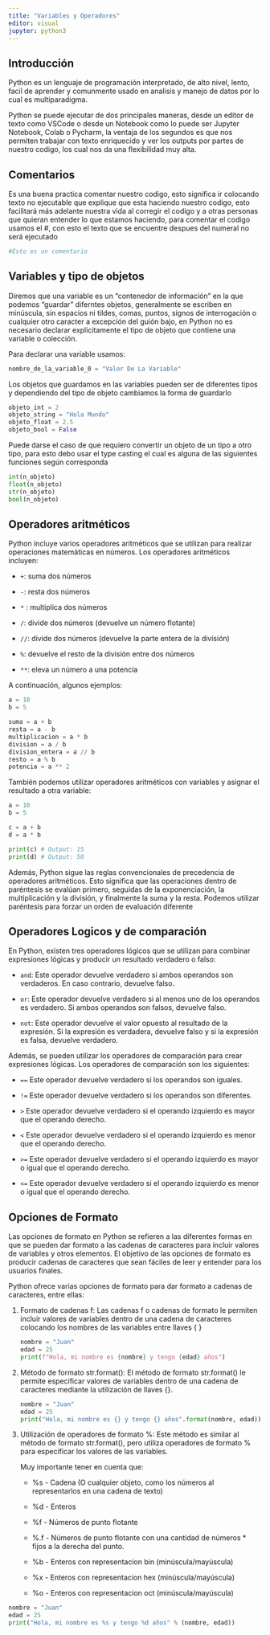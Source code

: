 ```yaml
---
title: "Variables y Operadores"
editor: visual
jupyter: python3
---
```


## Introducción

Python es un lenguaje de programación interpretado, de alto nivel, lento, facil de aprender y comunmente usado en analisis y manejo de datos por lo cual es multiparadigma.

Python se puede ejecutar de dos principales maneras, desde un editor de texto como VSCode o desde un Notebook como lo puede ser Jupyter Notebook, Colab o Pycharm, la ventaja de los segundos es que nos permiten trabajar con texto enriquecido y ver los outputs por partes de nuestro codigo, los cual nos da una flexibilidad muy alta.

## Comentarios

Es una buena practica comentar nuestro codigo, esto significa ir colocando texto no ejecutable que explique que esta haciendo nuestro codigo, esto facilitará más adelante nuestra vida al corregir el codigo y a otras personas que quieran entender lo que estamos haciendo, para comentar el codigo usamos el #, con esto el texto que se encuentre despues del numeral no será ejecutado

``` python
#Esto es un comentario
```

## Variables y tipo de objetos

Diremos que una variable es un "contenedor de información" en la que podemos "guardar" diferntes objetos, generalmente se escriben en minúscula, sin espacios ni tildes, comas, puntos, signos de interrogación o cualquier otro caracter a excepción del guión bajo, en Python no es necesario declarar explicitamente el tipo de objeto que contiene una variable o colección.

Para declarar una variable usamos:

``` python
nombre_de_la_variable_0 = "Valor De La Variable"
```

Los objetos que guardamos en las variables pueden ser de diferentes tipos y dependiendo del tipo de objeto cambiamos la forma de guardarlo

``` python
objeto_int = 2
objeto_string = "Hola Mundo"
objeto_float = 2.5
objeto_bool = False
```

Puede darse el caso de que requiero convertir un objeto de un tipo a otro tipo, para esto debo usar el type casting el cual es alguna de las siguientes funciones según corresponda

``` python
int(n_objeto)
float(n_objeto)
str(n_objeto)
bool(n_objeto)
```

## Operadores aritméticos

Python incluye varios operadores aritméticos que se utilizan para realizar operaciones matemáticas en números. Los operadores aritméticos incluyen:

-   `+`: suma dos números

-   `-`: resta dos números

-   `*` : multiplica dos números

-   `/`: divide dos números (devuelve un número flotante)

-   `//`: divide dos números (devuelve la parte entera de la división)

-   `%`: devuelve el resto de la división entre dos números

-   `**`: eleva un número a una potencia

A continuación, algunos ejemplos:

``` python
a = 10
b = 5

suma = a + b
resta = a - b
multiplicacion = a * b
division = a / b
division_entera = a // b
resto = a % b
potencia = a ** 2
```

También podemos utilizar operadores aritméticos con variables y asignar el resultado a otra variable:

``` python
a = 10
b = 5

c = a + b
d = a * b

print(c) # Output: 15
print(d) # Output: 50

```

Además, Python sigue las reglas convencionales de precedencia de operadores aritméticos. Esto significa que las operaciones dentro de paréntesis se evalúan primero, seguidas de la exponenciación, la multiplicación y la división, y finalmente la suma y la resta. Podemos utilizar paréntesis para forzar un orden de evaluación diferente

## Operadores Logicos y de comparación

En Python, existen tres operadores lógicos que se utilizan para combinar expresiones lógicas y producir un resultado verdadero o falso:

-   `and`: Este operador devuelve verdadero si ambos operandos son verdaderos. En caso contrario, devuelve falso.

-   `or`: Este operador devuelve verdadero si al menos uno de los operandos es verdadero. Si ambos operandos son falsos, devuelve falso.

-   `not`: Este operador devuelve el valor opuesto al resultado de la expresión. Si la expresión es verdadera, devuelve falso y si la expresión es falsa, devuelve verdadero.

Además, se pueden utilizar los operadores de comparación para crear expresiones lógicas. Los operadores de comparación son los siguientes:

-   `==` Este operador devuelve verdadero si los operandos son iguales.

-   `!=` Este operador devuelve verdadero si los operandos son diferentes.

-   `>` Este operador devuelve verdadero si el operando izquierdo es mayor que el operando derecho.

-   `<` Este operador devuelve verdadero si el operando izquierdo es menor que el operando derecho.

-   `>=` Este operador devuelve verdadero si el operando izquierdo es mayor o igual que el operando derecho.

-   `<=` Este operador devuelve verdadero si el operando izquierdo es menor o igual que el operando derecho.

## Opciones de Formato

Las opciones de formato en Python se refieren a las diferentes formas en que se pueden dar formato a las cadenas de caracteres para incluir valores de variables y otros elementos. El objetivo de las opciones de formato es producir cadenas de caracteres que sean fáciles de leer y entender para los usuarios finales.

Python ofrece varias opciones de formato para dar formato a cadenas de caracteres, entre ellas:

1.  Formato de cadenas f: Las cadenas f o cadenas de formato le permiten incluir valores de variables dentro de una cadena de caracteres colocando los nombres de las variables entre llaves { }

    ``` python
    nombre = "Juan"
    edad = 25
    print(f"Hola, mi nombre es {nombre} y tengo {edad} años")
    ```

2.  Método de formato str.format(): El método de formato str.format() le permite especificar valores de variables dentro de una cadena de caracteres mediante la utilización de llaves {}.

    ``` python
    nombre = "Juan"
    edad = 25
    print("Hola, mi nombre es {} y tengo {} años".format(nombre, edad))
    ```

3.  Utilización de operadores de formato %: Este método es similar al método de formato str.format(), pero utiliza operadores de formato % para especificar los valores de las variables.

    Muy importante tener en cuenta que:

    -   %s - Cadena (O cualquier objeto, como los números al representarlos en una cadena de texto)

    -   %d - Enteros

    -   %f - Números de punto flotante

    -   %.f - Números de punto flotante con una cantidad de números \* fijos a la derecha del punto.

    -   %b - Enteros con representacion bin (minúscula/mayúscula)

    -   %x - Enteros con representacion hex (minúscula/mayúscula)

    -   %o - Enteros con representacion oct (minúscula/mayúscula)

``` python
nombre = "Juan"
edad = 25
print("Hola, mi nombre es %s y tengo %d años" % (nombre, edad))
```
